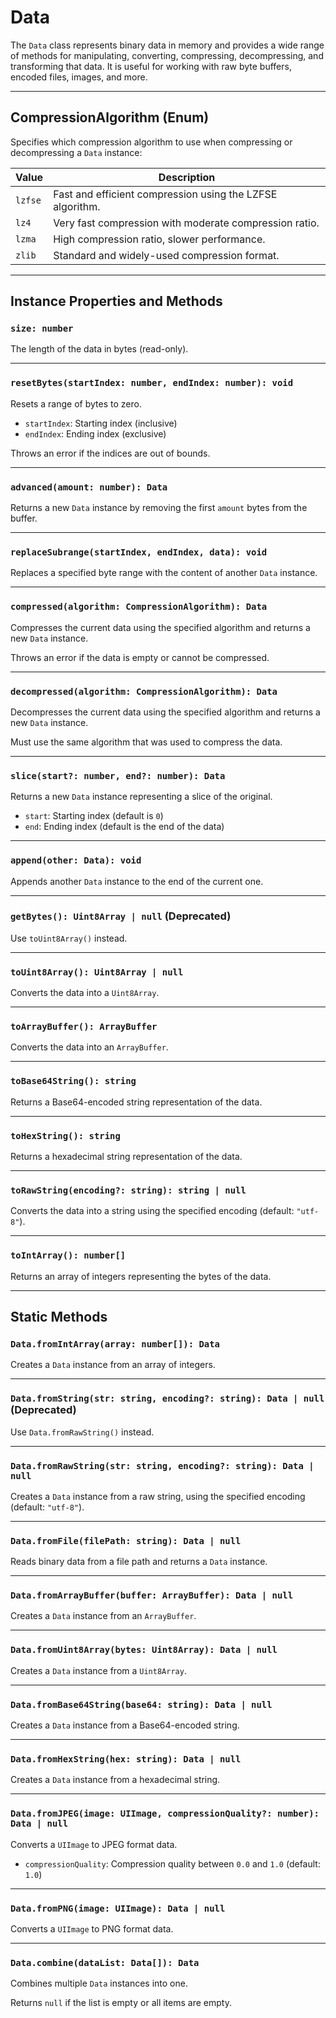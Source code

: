 # Data 

The `Data` class represents binary data in memory and provides a wide range of methods for manipulating, converting, compressing, decompressing, and transforming that data. It is useful for working with raw byte buffers, encoded files, images, and more.

---

## CompressionAlgorithm (Enum)

Specifies which compression algorithm to use when compressing or decompressing a `Data` instance:

| Value   | Description                                               |
| ------- | --------------------------------------------------------- |
| `lzfse` | Fast and efficient compression using the LZFSE algorithm. |
| `lz4`   | Very fast compression with moderate compression ratio.    |
| `lzma`  | High compression ratio, slower performance.               |
| `zlib`  | Standard and widely-used compression format.              |

---

## Instance Properties and Methods

### `size: number`

The length of the data in bytes (read-only).

---

### `resetBytes(startIndex: number, endIndex: number): void`

Resets a range of bytes to zero.

* `startIndex`: Starting index (inclusive)
* `endIndex`: Ending index (exclusive)

Throws an error if the indices are out of bounds.

---

### `advanced(amount: number): Data`

Returns a new `Data` instance by removing the first `amount` bytes from the buffer.

---

### `replaceSubrange(startIndex, endIndex, data): void`

Replaces a specified byte range with the content of another `Data` instance.

---

### `compressed(algorithm: CompressionAlgorithm): Data`

Compresses the current data using the specified algorithm and returns a new `Data` instance.

Throws an error if the data is empty or cannot be compressed.

---

### `decompressed(algorithm: CompressionAlgorithm): Data`

Decompresses the current data using the specified algorithm and returns a new `Data` instance.

Must use the same algorithm that was used to compress the data.

---

### `slice(start?: number, end?: number): Data`

Returns a new `Data` instance representing a slice of the original.

* `start`: Starting index (default is `0`)
* `end`: Ending index (default is the end of the data)

---

### `append(other: Data): void`

Appends another `Data` instance to the end of the current one.

---

### `getBytes(): Uint8Array | null` (Deprecated)

Use `toUint8Array()` instead.

---

### `toUint8Array(): Uint8Array | null`

Converts the data into a `Uint8Array`.

---

### `toArrayBuffer(): ArrayBuffer`

Converts the data into an `ArrayBuffer`.

---

### `toBase64String(): string`

Returns a Base64-encoded string representation of the data.

---

### `toHexString(): string`

Returns a hexadecimal string representation of the data.

---

### `toRawString(encoding?: string): string | null`

Converts the data into a string using the specified encoding (default: `"utf-8"`).

---

### `toIntArray(): number[]`

Returns an array of integers representing the bytes of the data.

---

## Static Methods

### `Data.fromIntArray(array: number[]): Data`

Creates a `Data` instance from an array of integers.

---

### `Data.fromString(str: string, encoding?: string): Data | null` (Deprecated)

Use `Data.fromRawString()` instead.

---

### `Data.fromRawString(str: string, encoding?: string): Data | null`

Creates a `Data` instance from a raw string, using the specified encoding (default: `"utf-8"`).

---

### `Data.fromFile(filePath: string): Data | null`

Reads binary data from a file path and returns a `Data` instance.

---

### `Data.fromArrayBuffer(buffer: ArrayBuffer): Data | null`

Creates a `Data` instance from an `ArrayBuffer`.

---

### `Data.fromUint8Array(bytes: Uint8Array): Data | null`

Creates a `Data` instance from a `Uint8Array`.

---

### `Data.fromBase64String(base64: string): Data | null`

Creates a `Data` instance from a Base64-encoded string.

---

### `Data.fromHexString(hex: string): Data | null`

Creates a `Data` instance from a hexadecimal string.

---

### `Data.fromJPEG(image: UIImage, compressionQuality?: number): Data | null`

Converts a `UIImage` to JPEG format data.

* `compressionQuality`: Compression quality between `0.0` and `1.0` (default: `1.0`)

---

### `Data.fromPNG(image: UIImage): Data | null`

Converts a `UIImage` to PNG format data.

---

### `Data.combine(dataList: Data[]): Data`

Combines multiple `Data` instances into one.

Returns `null` if the list is empty or all items are empty.
